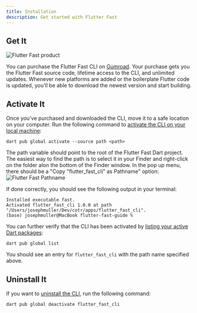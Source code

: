 ```yaml
---
title: Installation
description: Get started with Flutter Fast
---
```


## Get It
![Flutter Fast product](../../../assets/ff-product.png)

You can purchase the Flutter Fast CLI on [Gumroad](https://codeontherocks.gumroad.com/l/flutterfast). Your purchase gets you the Flutter Fast source code, lifetime access to the CLI, and unlimited updates. Whenever new platforms are added or the boilerplate Flutter code is updated, you'll be able to download the newest version and start building.

<LinkCard title="Download the CLI" 
description="Buy once, build forever"
	href="https://codeontherocks.gumroad.com/l/flutterfast">
</LinkCard>

## Activate It
Once you've purchased and downloaded the CLI, move it to a safe location on your computer. Run the following command to [activate the CLI on your local machine](https://dart.dev/tools/pub/cmd/pub-global#activating-a-package-on-your-local-machine):
```
dart pub global activate --source path <path>
```
The path variable should point to the root of the Flutter Fast Dart project. The easiest way to find the path is to select it in your Finder and right-click on the folder alon the bottom of the Finder window. In the pop up menu, there should be a "Copy "flutter_fast_cli" as Pathname" option:
![Flutter Fast Pathname](../../../assets/flutter_fast_path.png)

If done correctly, you should see the following output in your terminal:
```
Installed executable fast.
Activated flutter_fast_cli 1.0.0 at path "/Users/josephmuller/Dev/cotr/apps/flutter_fast_cli".
(base) josephmuller@MacBook flutter-fast-guide %
```

You can further verify that the CLI has been activated by [listing your active Dart packages](https://dart.dev/tools/pub/cmd/pub-global#listing-active-packages):
```
dart pub global list
```

You should see an entry for `flutter_fast_cli` with the path name specified above.

## Uninstall It
If you want to [uninstall the CLI](https://dart.dev/tools/pub/cmd/pub-global#deactivating-a-package), run the following command:
```
dart pub global deactivate flutter_fast_cli
```